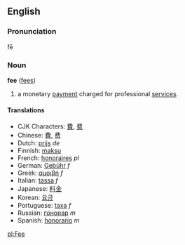 ==English==
===Pronunciation===
fē

===Noun===
'''fee''' ([[fees]])

#a monetary [[payment]] charged for professional [[service]]s.

====Translations====
*CJK Characters: [[費]], [[费]]
*Chinese: [[費]], [[费]]
*Dutch: [[prijs]] ''de''
*Finnish: [[maksu]]
*French: [[honoraires]] ''pl''
*German: [[Gebühr]] ''f''
*Greek: [[αμοιβή]] ''f''
*Italian: [[tassa]] ''f''
*Japanese: [[料金]]
*Korean: [[요금]]
*Portuguese: [[taxa]] ''f''
*Russian: [[гонорар]] ''m''
*Spanish: [[honorario]] ''m''

[[pl:Fee]]